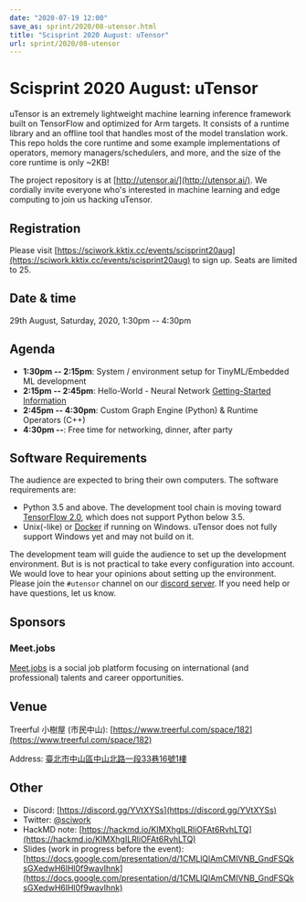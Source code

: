 ```yaml
---
date: "2020-07-19 12:00"
save_as: sprint/2020/08-utensor.html
title: "Scisprint 2020 August: uTensor"
url: sprint/2020/08-utensor
---
```


# Scisprint 2020 August: uTensor

uTensor is an extremely lightweight machine learning inference framework
built on TensorFlow and optimized for Arm targets. It consists of a
runtime library and an offline tool that handles most of the model
translation work. This repo holds the core runtime and some example
implementations of operators, memory managers/schedulers, and more, and
the size of the core runtime is only \~2KB!

The project repository is at [http://utensor.ai/](http://utensor.ai/). We cordially invite
everyone who's interested in machine learning and edge computing to join
us hacking uTensor.

## Registration

Please visit [https://sciwork.kktix.cc/events/scisprint20aug](https://sciwork.kktix.cc/events/scisprint20aug) to sign
up. Seats are limited to 25.

## Date & time

29th August, Saturday, 2020, 1:30pm \-- 4:30pm

## Agenda

- **1:30pm \-- 2:15pm**: System / environment setup for
  TinyML/Embedded ML development
- **2:15pm \-- 2:45pm**: Hello-World - Neural Network [Getting-Started
  Information](https://github.com/uTensor/utensor-helloworld)
- **2:45pm \-- 4:30pm**: Custom Graph Engine (Python) & Runtime
  Operators (C++)
- **4:30pm \--**: Free time for networking, dinner, after party

## Software Requirements

The audience are expected to bring their own computers. The software
requirements are:

- Python 3.5 and above. The development tool chain is moving toward
  [TensorFlow 2.0](https://www.tensorflow.org/install), which does not
  support Python below 3.5.
- Unix(-like) or [Docker](https://docs.docker.com/docker-for-windows/)
  if running on Windows. uTensor does not fully support Windows yet
  and may not build on it.

The development team will guide the audience to set up the development
environment. But is is not practical to take every configuration into
account. We would love to hear your opinions about setting up the
environment. Please join the `#utensor` channel on our [discord
server](https://discord.gg/YVtXYSs). If you need help or have questions,
let us know.

## Sponsors

### Meet.jobs

[Meet.jobs](https://meet.jobs/) is a social job platform focusing on
international (and professional) talents and career opportunities.

## Venue

Treerful 小樹屋 (市民中山): [https://www.treerful.com/space/182](https://www.treerful.com/space/182)

Address:
[臺北市中山區中山北路一段33巷16號1樓](https://goo.gl/maps/ca3bTh26gwSSFC5x8)

<Map src="https://www.google.com/maps/embed?pb=!1m18!1m12!1m3!1d3614.5693551165086!2d121.51979081500649!3d25.048684683965536!2m3!1f0!2f0!3f0!3m2!1i1024!2i768!4f13.1!3m3!1m2!1s0x3442a9a05086db25%3A0x9476c7fc50a08ff4!2z5biC5rCR5Lit5bGx5bCP5qi55bGL!5e0!3m2!1sen!2stw!4v1595149768833!5m2!1sen!2stw" />

## Other

- Discord: [https://discord.gg/YVtXYSs](https://discord.gg/YVtXYSs)
- Twitter: [\@sciwork](https://twitter.com/sciwork)
- HackMD note: [https://hackmd.io/KIMXhgILRliOFAt6RvhLTQ](https://hackmd.io/KIMXhgILRliOFAt6RvhLTQ)
- Slides (work in progress before the event):
  [https://docs.google.com/presentation/d/1CMLlQlAmCMIVNB_GndFSQksGXedwH6lHl0f9wavIhnk](https://docs.google.com/presentation/d/1CMLlQlAmCMIVNB_GndFSQksGXedwH6lHl0f9wavIhnk)
